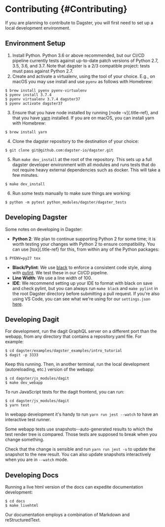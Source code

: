 # Contributing {#Contributing}

If you are planning to contribute to Dagster, you will first need to set
up a local development environment.

## Environment Setup

1.  Install Python. Python 3.6 or above recommended, but our CI/CD
    pipeline currently tests against up-to-date patch versions of Python
    2.7, 3.5, 3.6, and 3.7. Note that dagster is a 2/3 compatible
    project: tests must pass against Python 2.7.
2.  Create and activate a virtualenv, using the tool of your choice.
    E.g., on macOS you may use install and use `pyenv` as follows with
    Homebrew:

```console
$ brew install pyenv pyenv-virtualenv
$ pyenv install 3.7.4
$ pyenv virtualenv 3.7.4 dagster37
$ pyenv activate dagster37
```

3.  Ensure that you have node installed by running [node
    -v]{.title-ref}, and that you have
    [yarn](https://yarnpkg.com/lang/en/) installed. If you are on macOS,
    you can install yarn with Homebrew:

```console
$ brew install yarn
```

4.  Clone the dagster repository to the destination of your choice:

```console
$ git clone git@github.com:dagster-io/dagster.git
```

5.  Run `make dev_install` at the root of the repository. This sets up a
    full dagster developer environment with all modules and runs tests
    that do not require heavy external dependencies such as docker. This
    will take a few minutes.

```console
$ make dev_install
```

6.  Run some tests manually to make sure things are working:

```console
$ python -m pytest python_modules/dagster/dagster_tests
```

## Developing Dagster

Some notes on developing in Dagster:

- **Python 2**: We plan to continue supporting Python 2 for some time;
  it is worth testing your changes with Python 2 to ensure
  compatibility. You can use [tox]{.title-ref} for this, from within
  any of the Python packages:

```console
$ PYENV=py27 tox
```

- **Black/Pylint**: We use [black](https://github.com/python/black) to
  enforce a consistent code style, along with
  [pylint](https://www.pylint.org/). We test these in our CI/CD
  pipeline.
- **Line Width**: We use a line width of 100.
- **IDE**: We recommend setting up your IDE to format with black on
  save and check pylint, but you can always run `make black` and
  `make pylint` in the root Dagster directory before submitting a pull
  request. If you're also using VS Code, you can see what we're
  using for our `settings.json`
  [here](https://gist.github.com/natekupp/7a17a9df8d2064e5389cc84aa118a896).

## Developing Dagit

For development, run the dagit GraphQL server on a different port than
the webapp, from any directory that contains a repository.yaml file. For
example:

```console
$ cd dagster/examples/dagster_examples/intro_tutorial
$ dagit -p 3333
```

Keep this running. Then, in another terminal, run the local development
(autoreloading, etc.) version of the webapp:

```console
$ cd dagster/js_modules/dagit
$ make dev_webapp
```

To run JavaScript tests for the dagit frontend, you can run:

```console
$ cd dagster/js_modules/dagit
$ yarn test
```

In webapp development it's handy to run `yarn run jest --watch` to have
an interactive test runner.

Some webapp tests use snapshots\--auto-generated results to which the
test render tree is compared. Those tests are supposed to break when you
change something.

Check that the change is sensible and run `yarn run jest -u` to update
the snapshot to the new result. You can also update snapshots
interactively when you are in `--watch` mode.

## Developing Docs

Running a live html version of the docs can expedite documentation
development:

```console
$ cd docs
$ make livehtml
```

Our documentation employs a combination of Markdown and
reStructuredText.
